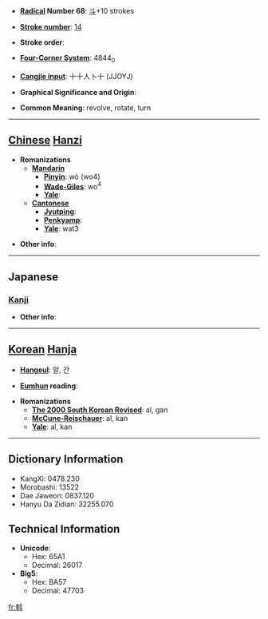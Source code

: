 * '''[[Wiktionary:Chinese radical index| Radical]] Number 68''': [[Wiktionary:Chinese radical index 斗|斗]]+10 strokes

* '''[[Wiktionary:Chinese total strokes index|Stroke number]]''': [[Wiktionary:Chinese total strokes index 14|14]]

* '''Stroke order''': 

* '''[[Wiktionary:Chinese four corner index|Four-Corner System]]''': 4844<sub>0</sub>

* '''[[Wiktionary:Chinese Cangjie index|Cangjie input]]''': 十十人卜十 (JJOYJ)

* '''Graphical Significance and Origin''': 

* '''Common Meaning''': revolve, rotate, turn

----

== [[Chinese]] [[Hanzi]] ==

* '''Romanizations'''
** '''[[Mandarin]]'''
*** '''[[Pinyin]]''': wò (wo4)
*** '''[[Wade-Giles]]''': wo<sup>4</sup>
*** '''[[Yale]]''': 
** '''[[Cantonese]]'''
*** '''[[Jyutping]]''':
*** '''[[Penkyamp]]''': 
*** '''[[Yale]]''': wat3

* '''Other info''': 

----

==Japanese==
===[[Kanji]]===
{{kanji|on readings=[[あつ]] (atsu), [[かん]] (kan)|kun readings=[[めぐる]] (meguru)}}

* '''Other info''':  

----

== [[Korean]] [[Hanja]] ==

* '''[[Hangeul]]''': 알, 간

* '''[[Eumhun]] reading''': 

* '''Romanizations'''
** '''[[The 2000 South Korean Revised Romanization|The 2000 South Korean Revised]]''': al, gan
** '''[[McCune-Reischauer]]''': al, kan
** '''[[Yale]]''': al, kan

----

== Dictionary Information ==

* KangXi: 0478.230
* Morobashi: 13522
* Dae Jaweon: 0837.120
* Hanyu Da Zidian: 32255.070

== Technical Information ==

* '''Unicode''':
** Hex: 65A1
** Decimal: 26017
* '''Big5''':
** Hex: BA57
** Decimal: 47703

[[fr:斡]]